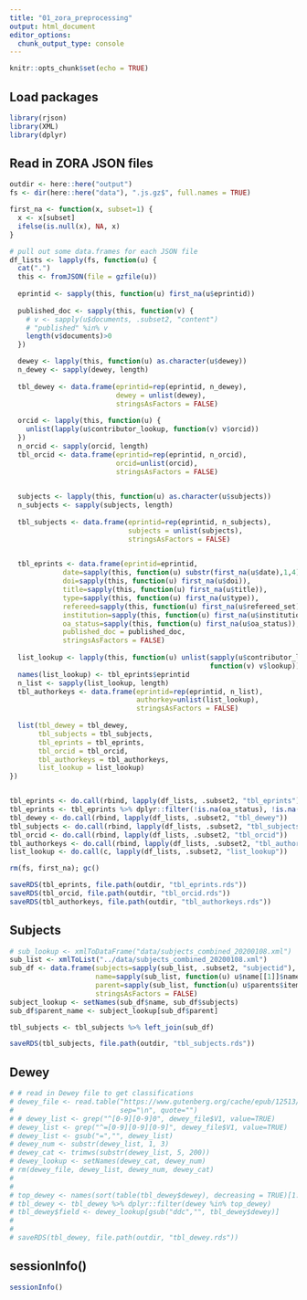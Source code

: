```yaml
---
title: "01_zora_preprocessing"
output: html_document
editor_options: 
  chunk_output_type: console
---
```


```r
knitr::opts_chunk$set(echo = TRUE)
```

## Load packages

```r
library(rjson)
library(XML)
library(dplyr)
```


## Read in ZORA JSON files

```r
outdir <- here::here("output")
fs <- dir(here::here("data"), ".js.gz$", full.names = TRUE)

first_na <- function(x, subset=1) {
  x <- x[subset]
  ifelse(is.null(x), NA, x)
}

# pull out some data.frames for each JSON file
df_lists <- lapply(fs, function(u) {
  cat(".")
  this <- fromJSON(file = gzfile(u))
  
  eprintid <- sapply(this, function(u) first_na(u$eprintid))
  
  published_doc <- sapply(this, function(v) {
    # v <- sapply(u$documents, .subset2, "content")
    # "published" %in% v
    length(v$documents)>0
  })

  dewey <- lapply(this, function(u) as.character(u$dewey))
  n_dewey <- sapply(dewey, length)
  
  tbl_dewey <- data.frame(eprintid=rep(eprintid, n_dewey),
                          dewey = unlist(dewey),
                          stringsAsFactors = FALSE)
  
  orcid <- lapply(this, function(u) {
    unlist(lapply(u$contributor_lookup, function(v) v$orcid))
  })
  n_orcid <- sapply(orcid, length)
  tbl_orcid <- data.frame(eprintid=rep(eprintid, n_orcid),
                          orcid=unlist(orcid),
                          stringsAsFactors = FALSE)
  

  subjects <- lapply(this, function(u) as.character(u$subjects))
  n_subjects <- sapply(subjects, length)
  
  tbl_subjects <- data.frame(eprintid=rep(eprintid, n_subjects),
                             subjects = unlist(subjects),
                             stringsAsFactors = FALSE)

  
  tbl_eprints <- data.frame(eprintid=eprintid,
             date=sapply(this, function(u) substr(first_na(u$date),1,4)),
             doi=sapply(this, function(u) first_na(u$doi)),
             title=sapply(this, function(u) first_na(u$title)),
             type=sapply(this, function(u) first_na(u$type)),
             refereed=sapply(this, function(u) first_na(u$refereed_set)),
             institution=sapply(this, function(u) first_na(u$institution)),
             oa_status=sapply(this, function(u) first_na(u$oa_status)),
             published_doc = published_doc,
             stringsAsFactors = FALSE)
  
  list_lookup <- lapply(this, function(u) unlist(sapply(u$contributor_lookup, 
                                                 function(v) v$lookup)))
  names(list_lookup) <- tbl_eprints$eprintid
  n_list <- sapply(list_lookup, length)
  tbl_authorkeys <- data.frame(eprintid=rep(eprintid, n_list),
                               authorkey=unlist(list_lookup),
                               stringsAsFactors = FALSE)
  
  list(tbl_dewey = tbl_dewey,
       tbl_subjects = tbl_subjects,
       tbl_eprints = tbl_eprints,
       tbl_orcid = tbl_orcid,
       tbl_authorkeys = tbl_authorkeys,
       list_lookup = list_lookup)
})


tbl_eprints <- do.call(rbind, lapply(df_lists, .subset2, "tbl_eprints"))
tbl_eprints <- tbl_eprints %>% dplyr::filter(!is.na(oa_status), !is.na(date))
tbl_dewey <- do.call(rbind, lapply(df_lists, .subset2, "tbl_dewey"))
tbl_subjects <- do.call(rbind, lapply(df_lists, .subset2, "tbl_subjects"))
tbl_orcid <- do.call(rbind, lapply(df_lists, .subset2, "tbl_orcid"))
tbl_authorkeys <- do.call(rbind, lapply(df_lists, .subset2, "tbl_authorkeys"))
list_lookup <- do.call(c, lapply(df_lists, .subset2, "list_lookup"))

rm(fs, first_na); gc()

saveRDS(tbl_eprints, file.path(outdir, "tbl_eprints.rds"))
saveRDS(tbl_orcid, file.path(outdir, "tbl_orcid.rds"))
saveRDS(tbl_authorkeys, file.path(outdir, "tbl_authorkeys.rds"))

```

## Subjects

```r
# sub_lookup <- xmlToDataFrame("data/subjects_combined_20200108.xml")
sub_list <- xmlToList("../data/subjects_combined_20200108.xml")
sub_df <- data.frame(subjects=sapply(sub_list, .subset2, "subjectid"),
                     name=sapply(sub_list, function(u) u$name[[1]]$name),
                     parent=sapply(sub_list, function(u) u$parents$item),
                     stringsAsFactors = FALSE)
subject_lookup <- setNames(sub_df$name, sub_df$subjects)
sub_df$parent_name <- subject_lookup[sub_df$parent]

tbl_subjects <- tbl_subjects %>% left_join(sub_df)

saveRDS(tbl_subjects, file.path(outdir, "tbl_subjects.rds"))
```

## Dewey

```r
# # read in Dewey file to get classifications
# dewey_file <- read.table("https://www.gutenberg.org/cache/epub/12513/pg12513.txt", 
#                          sep="\n", quote="")
# # dewey_list <- grep("^[0-9][0-9]0", dewey_file$V1, value=TRUE)
# dewey_list <- grep("^=[0-9][0-9][0-9]", dewey_file$V1, value=TRUE)
# dewey_list <- gsub("=","", dewey_list)
# dewey_num <- substr(dewey_list, 1, 3)
# dewey_cat <- trimws(substr(dewey_list, 5, 200))
# dewey_lookup <- setNames(dewey_cat, dewey_num)
# rm(dewey_file, dewey_list, dewey_num, dewey_cat)
# 
# 
# top_dewey <- names(sort(table(tbl_dewey$dewey), decreasing = TRUE)[1:18])
# tbl_dewey <- tbl_dewey %>% dplyr::filter(dewey %in% top_dewey)
# tbl_dewey$field <- dewey_lookup[gsub("ddc","", tbl_dewey$dewey)]
# 
# 
# saveRDS(tbl_dewey, file.path(outdir, "tbl_dewey.rds"))
```

## sessionInfo()

```r
sessionInfo()
```
